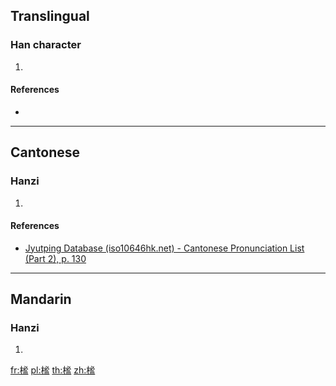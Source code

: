 {{character info/new}}
==Translingual==

===Han character===
{{Han char|rn=75|rad=木|as=10|sn=14|four=43917|canj=DPHT|ids=⿰木𥁑}}

# {{defn|Han|sort=木10}}

====References====
* {{Han ref|kx=0543.030|dkj=15225|dj=0930.340|hdz=21271.010|uh=6993|ud=27027|bh=E258|bd=57944}}

----

==Cantonese==

===Hanzi===
{{yue-hanzi|jyut=[[mat6]]|y=mat6}}

# {{defn|lang=yue|sort=木10}}

====References====
*[http://www.iso10646hk.net/jp/document/download.jsp Jyutping Database (iso10646hk.net) - Cantonese Pronunciation List (Part 2), p. 130]

----

==Mandarin==

===Hanzi===
{{cmn-hanzi|pin=[[mì]] ([[mi4]])|wg=mi<sup>4</sup>}}

# {{defn|lang=cmn|sort=木10}}

[[fr:榓]]
[[pl:榓]]
[[th:榓]]
[[zh:榓]]